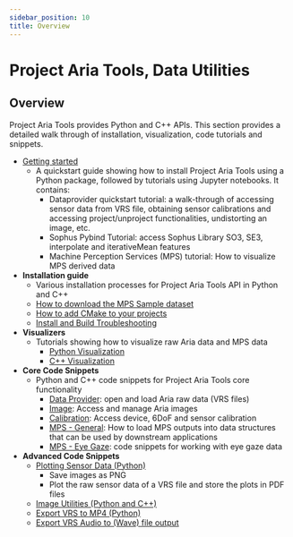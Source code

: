 ```yaml
---
sidebar_position: 10
title: Overview
---
```

# Project Aria Tools, Data Utilities

## Overview

Project Aria Tools provides Python and C++ APIs. This section provides a detailed walk through of installation, visualization, code tutorials and snippets.

* [Getting started](/data_utilities/getting_started.mdx)
   * A quickstart guide showing how to install Project Aria Tools using a Python package, followed by tutorials using Jupyter notebooks. It contains:
      * Dataprovider quickstart tutorial: a walk-through of accessing sensor data from VRS file, obtaining sensor calibrations and accessing project/unproject functionalities, undistorting an image, etc.
      * Sophus Pybind Tutorial: access Sophus Library SO3, SE3, interpolate and iterativeMean features
      * Machine Perception Services (MPS) tutorial: How to visualize MPS derived data
* **Installation guide**
   * Various installation processes for Project Aria Tools API in Python and C++
   * [How to download the MPS Sample dataset](installation/download_mps_sample_data.mdx)
   * [How to add CMake to your projects](installation/build_with_cmake.mdx)
   * [Install and Build Troubleshooting](installation/troubleshooting.mdx)
* **Visualizers**
   * Tutorials showing how to visualize raw Aria data and MPS data
     * [Python Visualization](visualization/visualization_python.mdx)
     * [C++ Visualization](visualization/visualization_cpp.mdx)
* **Core Code Snippets**
   * Python and C++ code snippets for Project Aria Tools core functionality
      * [Data Provider](core_code_snippets/data_provider.mdx): open and load Aria raw data (VRS files)
      * [Image](core_code_snippets/image.mdx): Access and manage Aria images
      * [Calibration](core_code_snippets/calibration.mdx): Access device, 6DoF and sensor calibration
      * [MPS - General](core_code_snippets/mps.mdx): How to load MPS outputs into data structures that can be used by downstream applications
      * [MPS - Eye Gaze](core_code_snippets/eye_gaze_code.mdx): code snippets for working with eye gaze data
* **Advanced Code Snippets**
   * [Plotting Sensor Data (Python)](advanced_code_snippets/plotting_sensor_data.mdx)
       * Save images as PNG
       * Plot the raw sensor data of a VRS file and store the plots in PDF files
   * [Image Utilities (Python and C++)](advanced_code_snippets/image_utilities.mdx)
   * [Export VRS to MP4 (Python)](advanced_code_snippets/vrs_to_mp4.mdx)
   * [Export VRS Audio to (Wave) file output](advanced_code_snippets/vrs_to_wav.mdx)
